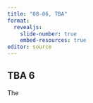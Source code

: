 ```yaml
---
title: "08-06, TBA"
format: 
  revealjs:
    slide-number: true
    embed-resources: true
editor: source
---
```


## TBA 6

:::notes
The
:::
  
